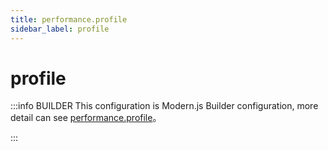 ```yaml
---
title: performance.profile
sidebar_label: profile
---
```

# profile

:::info BUILDER
This configuration is Modern.js Builder configuration, more detail can see [performance.profile](https://modernjs.dev/builder/en/api/config-performance.html#performance-profile)。

:::


<Main />
